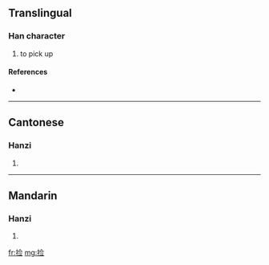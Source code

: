 {{also|撿}}
==Translingual==

===Han character===
{{Han char|rn=64|rad=手|as=07|sn=10|four=|canj=手人一一 (QOMM)}}

# to pick up

====References====
* {{Han ref|kx=0434.241|hdz=31885.020|uh=6361|ud=25441}}

----

==Cantonese==

===Hanzi===
{{yue-hanzi|jyut=|y=gim2|tra=撿}}

# {{defn|Cantonese}}

----

==Mandarin==

===Hanzi===
{{cmn-hanzi|tra=撿|pin=[[jiǎn]] ([[jian3]])|wg=chien<sup>3</sup>}}

# {{defn|Mandarin}}

[[fr:捡]]
[[mg:捡]]
